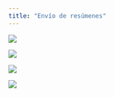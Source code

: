 ```yaml
---
title: "Envío de resúmenes"
---
```


![](imagenes/resumenes_01.jpg)

![](imagenes/resumenes_02.jpg)

![](imagenes/resumenes_03.jpg)

![](imagenes/resumenes_04.jpg)
